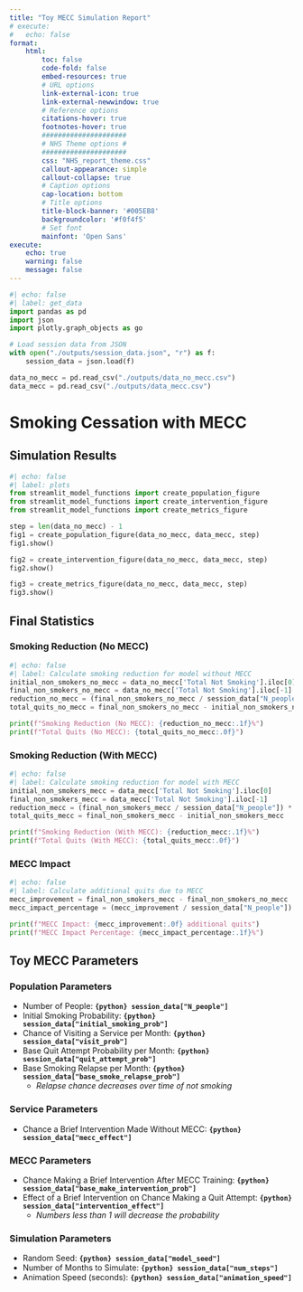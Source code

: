 ```yaml
---
title: "Toy MECC Simulation Report"
# execute:
#   echo: false
format:
    html:
        toc: false
        code-fold: false
        embed-resources: true
        # URL options
        link-external-icon: true
        link-external-newwindow: true
        # Reference options
        citations-hover: true
        footnotes-hover: true
        #####################
        # NHS Theme options #
        #####################
        css: "NHS_report_theme.css"
        callout-appearance: simple
        callout-collapse: true
        # Caption options
        cap-location: bottom
        # Title options
        title-block-banner: '#005EB8'
        backgroundcolor: '#f0f4f5'
        # Set font
        mainfont: 'Open Sans'
execute: 
    echo: true
    warning: false
    message: false
---
```


<!-- ![](resources\MECC.jpg){height=100} -->

```python
#| echo: false
#| label: get_data
import pandas as pd
import json
import plotly.graph_objects as go

# Load session data from JSON
with open("./outputs/session_data.json", "r") as f:
    session_data = json.load(f)

data_no_mecc = pd.read_csv("./outputs/data_no_mecc.csv")
data_mecc = pd.read_csv("./outputs/data_mecc.csv")

```

# Smoking Cessation with MECC

## Simulation Results

```python
#| echo: false
#| label: plots
from streamlit_model_functions import create_population_figure
from streamlit_model_functions import create_intervention_figure
from streamlit_model_functions import create_metrics_figure

step = len(data_no_mecc) - 1
fig1 = create_population_figure(data_no_mecc, data_mecc, step)
fig1.show()

fig2 = create_intervention_figure(data_no_mecc, data_mecc, step)
fig2.show()

fig3 = create_metrics_figure(data_no_mecc, data_mecc, step)
fig3.show()
```

## Final Statistics

### Smoking Reduction (No MECC) 
```python
#| echo: false
#| label: Calculate smoking reduction for model without MECC
initial_non_smokers_no_mecc = data_no_mecc['Total Not Smoking'].iloc[0]
final_non_smokers_no_mecc = data_no_mecc['Total Not Smoking'].iloc[-1]
reduction_no_mecc = (final_non_smokers_no_mecc / session_data["N_people"]) * 100
total_quits_no_mecc = final_non_smokers_no_mecc - initial_non_smokers_no_mecc

print(f"Smoking Reduction (No MECC): {reduction_no_mecc:.1f}%")
print(f"Total Quits (No MECC): {total_quits_no_mecc:.0f}")
```

### Smoking Reduction (With MECC) 
```python
#| echo: false
#| label: Calculate smoking reduction for model with MECC
initial_non_smokers_mecc = data_mecc['Total Not Smoking'].iloc[0]
final_non_smokers_mecc = data_mecc['Total Not Smoking'].iloc[-1]
reduction_mecc = (final_non_smokers_mecc / session_data["N_people"]) * 100
total_quits_mecc = final_non_smokers_mecc - initial_non_smokers_mecc

print(f"Smoking Reduction (With MECC): {reduction_mecc:.1f}%")
print(f"Total Quits (With MECC): {total_quits_mecc:.0f}")
```

### MECC Impact

```python
#| echo: false
#| label: Calculate additional quits due to MECC
mecc_improvement = final_non_smokers_mecc - final_non_smokers_no_mecc
mecc_impact_percentage = (mecc_improvement / session_data["N_people"]) * 100

print(f"MECC Impact: {mecc_improvement:.0f} additional quits")
print(f"MECC Impact Percentage: {mecc_impact_percentage:.1f}%")
```


## Toy MECC Parameters

### Population Parameters
 - Number of People: **`{python} session_data["N_people"]`** 
 - Initial Smoking Probability: **`{python} session_data["initial_smoking_prob"]`**
 - Chance of Visiting a Service per Month: **`{python} session_data["visit_prob"]`**
 - Base Quit Attempt Probability per Month: **`{python} session_data["quit_attempt_prob"]`**
 - Base Smoking Relapse per Month: **`{python} session_data["base_smoke_relapse_prob"]`**
    - *Relapse chance decreases over time of not smoking*

### Service Parameters
- Chance a Brief Intervention Made Without MECC: **`{python} session_data["mecc_effect"]`**

### MECC Parameters
 - Chance Making a Brief Intervention After MECC Training: **`{python} session_data["base_make_intervention_prob"]`**
 - Effect of a Brief Intervention on Chance Making a Quit Attempt: **`{python} session_data["intervention_effect"]`**
    - *Numbers less than 1 will decrease the probability*

### Simulation Parameters
 - Random Seed: **`{python} session_data["model_seed"]`**
 - Number of Months to Simulate: **`{python} session_data["num_steps"]`**
 - Animation Speed (seconds): **`{python} session_data["animation_speed"]`**




